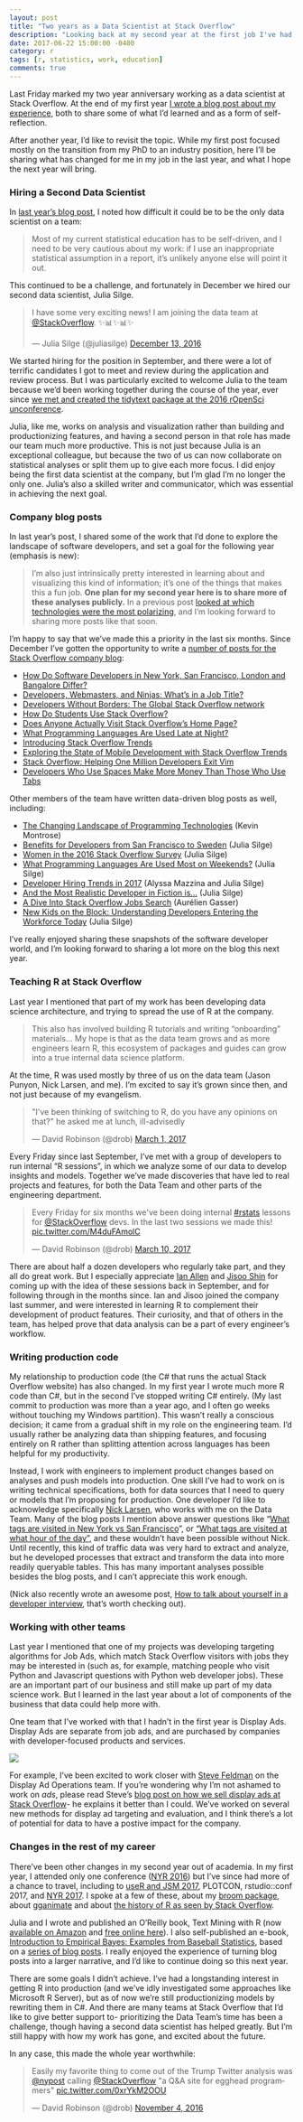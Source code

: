 ```yaml
---
layout: post
title: "Two years as a Data Scientist at Stack Overflow"
description: "Looking back at my second year at the first job I've had outside academia."
date: 2017-06-22 15:00:00 -0400
category: r
tags: [r, statistics, work, education]
comments: true
---
```


Last Friday marked my two year anniversary working as a data scientist at Stack Overflow. At the end of my first year [I wrote a blog post about my experience](http://varianceexplained.org/r/year_data_scientist/), both to share some of what I'd learned and as a form of self-reflection. 

After another year, I'd like to revisit the topic. While my first post focused mostly on the transition from my PhD to an industry position, here I'll be sharing what has changed for me in my job in the last year, and what I hope the next year will bring.

### Hiring a Second Data Scientist

In [last year's blog post](http://varianceexplained.org/r/year_data_scientist/), I noted how difficult it could be to be the only data scientist on a team:

> Most of my current statistical education has to be self-driven, and I need to be very cautious about my work: if I use an inappropriate statistical assumption in a report, it’s unlikely anyone else will point it out.

This continued to be a challenge, and fortunately in December we hired our second data scientist, Julia Silge.

<blockquote class="twitter-tweet" data-lang="en"><p lang="en" dir="ltr">I have some very exciting news! I am joining the data team at <a href="https://twitter.com/StackOverflow">@StackOverflow</a>. ✨📊✨📊✨</p>&mdash; Julia Silge (@juliasilge) <a href="https://twitter.com/juliasilge/status/808671275597971456">December 13, 2016</a></blockquote>
<script async src="https://platform.twitter.com/widgets.js" charset="utf-8"></script>

We started hiring for the position in September, and there were a lot of terrific candidates I got to meet and review during the application and review process. But I was particularly excited to welcome Julia to the team because we'd been working together during the course of the year, ever since [we met and created the tidytext package at the 2016 rOpenSci unconference](https://juliasilge.com/blog/i-went-to-ropensci/).

Julia, like me, works on analysis and visualization rather than building and productionizing features, and having a second person in that role has made our team much more productive. This is not just because Julia is an exceptional colleague, but because the two of us can now collaborate on statistical analyses or split them up to give each more focus. I did enjoy being the first data scientist at the company, but I'm glad I'm no longer the only one. Julia's also a skilled writer and communicator, which was essential in achieving the next goal.


### Company blog posts

In last year's post, I shared some of the work that I'd done to explore the landscape of software developers, and set a goal for the following year (emphasis is new):

> I’m also just intrinsically pretty interested in learning about and visualizing this kind of information; it’s one of the things that makes this a fun job. **One plan for my second year here is to share more of these analyses publicly.** In a previous post [looked at which technologies were the most polarizing](http://varianceexplained.org/r/polarizing-technologies/), and I’m looking forward to sharing more posts like that soon.

I'm happy to say that we've made this a priority in the last six months. Since December I've gotten the opportunity to write a [number of posts for the Stack Overflow company blog](https://stackoverflow.blog/authors/drobinson/):

* [How Do Software Developers in New York, San Francisco, London and Bangalore Differ?](https://stackoverflow.blog/2016/11/30/how-do-developers-in-new-york-san-francisco-london-and-bangalore-differ/)
* [Developers, Webmasters, and Ninjas: What’s in a Job Title?](https://stackoverflow.blog/2016/12/20/developers-webmasters-and-ninjas-whats-in-a-job-title/)
* [Developers Without Borders: The Global Stack Overflow network](https://stackoverflow.blog/2017/01/30/developers-without-borders-the-global-stack-overflow-network/)
* [How Do Students Use Stack Overflow?](https://stackoverflow.blog/2017/02/15/how-do-students-use-stack-overflow/)
* [Does Anyone Actually Visit Stack Overflow’s Home Page?](https://stackoverflow.blog/2017/03/09/anyone-actually-visit-stack-overflows-home-page/)
* [What Programming Languages Are Used Late at Night?](https://stackoverflow.blog/2017/04/19/programming-languages-used-late-night/)
* [Introducing Stack Overflow Trends](https://stackoverflow.blog/2017/05/09/introducing-stack-overflow-trends/)
* [Exploring the State of Mobile Development with Stack Overflow Trends](https://stackoverflow.blog/2017/05/16/exploring-state-mobile-development-stack-overflow-trends/)
* [Stack Overflow: Helping One Million Developers Exit Vim](https://stackoverflow.blog/2017/05/23/stack-overflow-helping-one-million-developers-exit-vim/)
* [Developers Who Use Spaces Make More Money Than Those Who Use Tabs](https://stackoverflow.blog/2017/06/15/developers-use-spaces-make-money-use-tabs/)

Other members of the team have written data-driven blog posts as well, including:

* [The Changing Landscape of Programming Technologies](https://www.stackoverflowbusiness.com/blog/the-changing-landscape-of-programming-technologies) (Kevin Montrose)
* [Benefits for Developers from San Francisco to Sweden](https://stackoverflow.blog/2017/01/16/benefits-for-developers-from-san-francisco-to-sweden/) (Julia Silge)
* [Women in the 2016 Stack Overflow Survey](https://stackoverflow.blog/2017/01/19/women-in-the-2016-stack-over-survey/) (Julia Silge)
* [What Programming Languages Are Used Most on Weekends?](https://stackoverflow.blog/2017/02/07/what-programming-languages-weekends/) (Julia Silge)
* [Developer Hiring Trends in 2017](https://stackoverflow.blog/2017/03/09/developer-hiring-trends-2017/) (Alyssa Mazzina and Julia Silge)
* [And the Most Realistic Developer in Fiction is...](https://stackoverflow.blog/2017/03/28/realistic-developer-fiction/) (Julia Silge)
* [A Dive Into Stack Overflow Jobs Search](https://medium.com/@aurelien.gasser/a-dive-into-stack-overflow-jobs-search-62bc6e628f83) (Aurélien Gasser)
* [New Kids on the Block: Understanding Developers Entering the Workforce Today](https://stackoverflow.blog/2017/06/12/new-kids-block-understanding-developers-entering-workforce-today/) (Julia Silge)

I've really enjoyed sharing these snapshots of the software developer world, and I'm looking forward to sharing a lot more on the blog this next year.

### Teaching R at Stack Overflow

Last year I mentioned that part of my work has been developing data science architecture, and trying to spread the use of R at the company.

> This also has involved building R tutorials and writing “onboarding” materials... My hope is that as the data team grows and as more engineers learn R, this ecosystem of packages and guides can grow into a true internal data science platform.

At the time, R was used mostly by three of us on the data team (Jason Punyon, Nick Larsen, and me). I'm excited to say it's grown since then, and not just because of my evangelism.

<blockquote class="twitter-tweet" data-lang="en"><p lang="en" dir="ltr">&quot;I&#39;ve been thinking of switching to R, do you have any opinions on that?&quot; he asked me at lunch, ill-advisedly</p>&mdash; David Robinson (@drob) <a href="https://twitter.com/drob/status/836999545838059520">March 1, 2017</a></blockquote>
<script async src="//platform.twitter.com/widgets.js" charset="utf-8"></script>

Every Friday since last September, I've met with a group of developers to run internal "R sessions", in which we analyze some of our data to develop insights and models. Together we've made discoveries that have led to real projects and features, for both the Data Team and other parts of the engineering department.

<blockquote class="twitter-tweet" data-lang="en"><p lang="en" dir="ltr">Every Friday for six months we&#39;ve been doing internal <a href="https://twitter.com/hashtag/rstats?src=hash">#rstats</a> lessons for <a href="https://twitter.com/StackOverflow">@StackOverflow</a> devs. In the last two sessions we made this! <a href="https://t.co/M4duFAmolC">pic.twitter.com/M4duFAmolC</a></p>&mdash; David Robinson (@drob) <a href="https://twitter.com/drob/status/840336041227759621">March 10, 2017</a></blockquote>
<script async src="//platform.twitter.com/widgets.js" charset="utf-8"></script>

There are about half a dozen developers who regularly take part, and they all do great work. But I especially appreciate [Ian Allen](https://www.linkedin.com/in/ianallen2) and [Jisoo Shin](https://www.linkedin.com/in/jshin91) for coming up with the idea of these sessions back in September, and for following through in the months since. Ian and Jisoo joined the company last summer, and were interested in learning R to complement their development of product features. Their curiosity, and that of others in the team, has helped prove that data analysis can be a part of every engineer's workflow.

### Writing production code

My relationship to production code (the C# that runs the actual Stack Overflow website) has also changed. In my first year I wrote much more R code than C#, but in the second I've stopped writing C# entirely. (My last commit to production was more than a year ago, and I often go weeks without touching my Windows partition). This wasn't really a conscious decision; it came from a gradual shift in my role on the engineering team. I'd usually rather be analyzing data than shipping features, and focusing entirely on R rather than splitting attention across languages has been helpful for my productivity.

Instead, I work with engineers to implement product changes based on analyses and push models into production. One skill I've had to work on is writing technical specifications, both for data sources that I need to query or models that I'm proposing for production. One developer I'd like to acknowledge specifically [Nick Larsen](https://twitter.com/fody), who works with me on the Data Team. Many of the blog posts I mention above answer questions like "[What tags are visited in New York vs San Francisco](https://stackoverflow.blog/2016/11/30/how-do-developers-in-new-york-san-francisco-london-and-bangalore-differ/)", or ["What tags are visited at what hour of the day"](https://stackoverflow.blog/2017/04/19/programming-languages-used-late-night/), and these wouldn't have been possible without Nick. Until recently, this kind of traffic data was very hard to extract and analyze, but he developed processes that extract and transform the data into more readily queryable tables. This has many important analyses possible besides the blog posts, and I can't appreciate this work enough.

(Nick also recently wrote an awesome post, [How to talk about yourself in a developer interview](https://stackoverflow.blog/2017/04/27/how-to-talk-about-yourself-in-an-interview/?utm_content=buffer74fe2&utm_medium=social&utm_source=twitter.com&utm_campaign=buffer), that's worth checking out).

### Working with other teams

Last year I mentioned that one of my projects was developing targeting algorithms for Job Ads, which match Stack Overflow visitors with jobs they may be interested in (such as, for example, matching people who visit Python and Javascript questions with Python web developer jobs). These are an important part of our business and still make up part of my data science work. But I learned in the last year about a lot of components of the business that data could help more with.

One team that I've worked with that I hadn't in the first year is Display Ads. Display Ads are separate from job ads, and are purchased by companies with developer-focused products and services.

![](https://www.dropbox.com/s/tifcvrbe5jqroc0/adtypes.png?dl=1)

For example, I've been excited to work closer with [Steve Feldman](https://twitter.com/stevvve) on the Display Ad Operations team. If you're wondering why I'm not ashamed to work on *ads*, please read Steve's [blog post on how we sell display ads at Stack Overflow](https://stackoverflow.blog/2016/10/26/why-stack-overflow-doesnt-care-about-ad-blockers/)- he explains it better than I could. We've worked on several new methods for display ad targeting and evaluation, and I think there's a lot of potential for data to have a postive impact for the company.

### Changes in the rest of my career

There've been other changes in my second year out of academia. In my first year, I attended only one conference ([NYR 2016](http://www.rstats.nyc/2016)) but I've since had more of a chance to travel, including to [useR and JSM 2017](http://varianceexplained.org/r/user-jsm-conferences/), PLOTCON, rstudio::conf 2017, and [NYR 2017](http://varianceexplained.org/r/nyr-conference/). I spoke at a few of these, about my [broom package](https://www.youtube.com/watch?v=eM3Ha0kTAz4), about [gganimate](https://www.youtube.com/watch?v=9Y7Y1s4-VdA) and about [the history of R as seen by Stack Overflow](https://www.youtube.com/watch?v=WEwFckGPRzU).

Julia and I wrote and published an O'Reilly book, Text Mining with R (now [available on Amazon](https://www.amazon.com/Text-Mining-R-Tidy-Approach/dp/1491981652) and [free online here](http://tidytextmining.com/)). I also self-published an e-book, [Introduction to Empirical Bayes: Examples from Baseball Statistics](http://varianceexplained.org/r/empirical-bayes-book/), based on a [series of blog posts](http://varianceexplained.org/r/simulation-bayes-baseball/). I really enjoyed the experience of turning blog posts into a larger narrative, and I'd like to continue doing so this next year.

There are some goals I didn't achieve. I've had a longstanding interest in getting R into production (and we've idly investigated some approaches like Microsoft R Server), but as of now we're still productionizing models by rewriting them in C#. And there are many teams at Stack Overflow that I'd like to give better support to- prioritizing the Data Team's time has been a challenge, though having a second data scientist has helped greatly. But I'm still happy with how my work has gone, and excited about the future.

In any case, this made the whole year worthwhile:

<blockquote class="twitter-tweet" data-lang="en"><p lang="en" dir="ltr">Easily my favorite thing to come out of the Trump Twitter analysis was <a href="https://twitter.com/nypost">@nypost</a> calling <a href="https://twitter.com/StackOverflow">@StackOverflow</a> &quot;a Q&amp;A site for egghead programmers&quot; <a href="https://t.co/0xrYkM2OOU">pic.twitter.com/0xrYkM2OOU</a></p>&mdash; David Robinson (@drob) <a href="https://twitter.com/drob/status/794592545821130752">November 4, 2016</a></blockquote>
<script async src="//platform.twitter.com/widgets.js" charset="utf-8"></script>